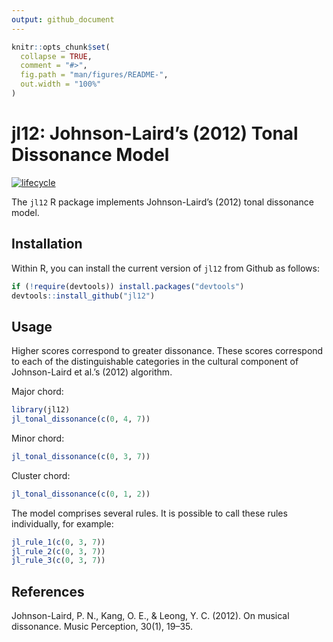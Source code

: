 ```yaml
---
output: github_document
---
```


<!-- README.md is generated from README.Rmd. Please edit that file -->

```r
knitr::opts_chunk$set(
  collapse = TRUE,
  comment = "#>",
  fig.path = "man/figures/README-",
  out.width = "100%"
)
```
# jl12: Johnson-Laird's (2012) Tonal Dissonance Model

[![lifecycle](https://img.shields.io/badge/lifecycle-experimental-orange.svg)](https://www.tidyverse.org/lifecycle/#experimental)

The `jl12` R package implements Johnson-Laird's (2012) tonal dissonance model.

## Installation

Within R, you can install the current version of `jl12` from Github as follows:

``` r
if (!require(devtools)) install.packages("devtools")
devtools::install_github("jl12")
```

## Usage

Higher scores correspond to greater dissonance. 
These scores correspond to each of the distinguishable categories
in the cultural component of Johnson-Laird et al.'s (2012) algorithm.

Major chord:

```r
library(jl12)
jl_tonal_dissonance(c(0, 4, 7))
```

Minor chord:

```r
jl_tonal_dissonance(c(0, 3, 7))
```

Cluster chord:

```r
jl_tonal_dissonance(c(0, 1, 2))
```

The model comprises several rules. 
It is possible to call these rules individually, for example:

```r
jl_rule_1(c(0, 3, 7))
jl_rule_2(c(0, 3, 7))
jl_rule_3(c(0, 3, 7))
```

## References

Johnson-Laird, P. N., Kang, O. E., & Leong, Y. C. (2012). On musical dissonance. Music Perception, 30(1), 19–35.
